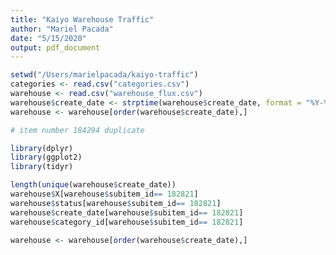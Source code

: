 ```yaml
---
title: "Kaiyo Warehouse Traffic"
author: "Mariel Pacada"
date: "5/15/2020"
output: pdf_document
---
```


```r
setwd("/Users/marielpacada/kaiyo-traffic")
categories <- read.csv("categories.csv") 
warehouse <- read.csv("warehouse_flux.csv")
warehouse$create_date <- strptime(warehouse$create_date, format = "%Y-%m-%d %H:%M:%S")
warehouse <- warehouse[order(warehouse$create_date),]

# item number 184294 duplicate
```

```r
library(dplyr)
library(ggplot2)
library(tidyr)
```

```r
length(unique(warehouse$create_date))
warehouse$X[warehouse$subitem_id== 182821]
warehouse$status[warehouse$subitem_id== 182821]
warehouse$create_date[warehouse$subitem_id== 182821]
warehouse$category_id[warehouse$subitem_id== 182821]
```

```r
warehouse <- warehouse[order(warehouse$create_date),]
```